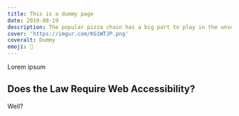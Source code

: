 ```yaml
---
title: This is a dummy page
date: 2019-08-19
description: The popular pizza chain has a big part to play in the unseen war over the web.
cover: 'https://imgur.com/KG1WTJP.png'
coveralt: Dummy
emoji: 🍕
---
```


<!-- INTRODUCTION -->
<!-- - Robles v. Domino's -->

Lorem ipsum

<!-- - Two main questions: Required? And to what standard? -->

<!-- REQUIRED? -->

## Does the Law Require Web Accessibility?

Well?
